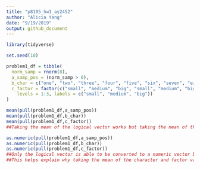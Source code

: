```yaml
---
title: "p8105_hw1_ay2452"
author: "Alicia Yang"
date: "9/19/2019"
output: github_document
---
```


```r
library(tidyverse)

set.seed(10) 

problem1_df = tibble(
  norm_samp = rnorm(8),
  a_samp_pos = (norm_samp > 0),
  b_char = c("one", "two", "three", "four", "five", "six", "seven", "eight"), 
  c_factor = factor(c("small", "medium", "big", "small", "medium", "big", "small", "medium" ), 
    levels = 1:3, labels = c("small", "medium", "big"))
)
```

```r
mean(pull(problem1_df,a_samp_pos))
mean(pull(problem1_df,b_char))
mean(pull(problem1_df,c_factor))
##Taking the mean of the logical vector works but taking the mean of the character and factor variables does not; the error says that the 'argument is not numeric or logical'
```


```r
as.numeric(pull(problem1_df,a_samp_pos))
as.numeric(pull(problem1_df,b_char))
as.numeric(pull(problem1_df,c_factor)) 
##Only the logical vector is able to be converted to a numeric vector because the other vectors do not consist of numbers. 
##This helps explain why taking the mean of the character and factor variables does not work since again, those vectors are not made of numbers.
```